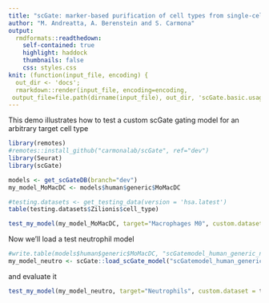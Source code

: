 ```yaml
---
title: "scGate: marker-based purification of cell types from single-cell RNA-seq datasets"
author: "M. Andreatta, A. Berenstein and S. Carmona"
output:
  rmdformats::readthedown:
    self-contained: true
    highlight: haddock
    thumbnails: false
    css: styles.css
knit: (function(input_file, encoding) {
  out_dir <- 'docs';
  rmarkdown::render(input_file, encoding=encoding,
 output_file=file.path(dirname(input_file), out_dir, 'scGate.basic.usage.html'))})
---
```


This demo illustrates how to test a custom scGate gating model for an arbitrary target cell type


```r
library(remotes)
#remotes::install_github("carmonalab/scGate", ref="dev")
library(Seurat)
library(scGate)
```

```r
models <- get_scGateDB(branch="dev")
my_model_MoMacDC <- models$human$generic$MoMacDC
```

```r
#testing.datasets <- get_testing_data(version = 'hsa.latest')
table(testing.datasets$Zilionis$cell_type)
```


```r
test_my_model(my_model_MoMacDC, target="Macrophages M0", custom.dataset = testing.datasets$Zilionis)
```


Now we'll load a test neutrophil model
```r
#write.table(models$human$generic$MoMacDC, "scGatemodel_human_generic_neutrophils_test.tsv", sep = "\t")  # export and then edit on Excel
my_model_neutro <- scGate::load_scGate_model("scGatemodel_human_generic_neutrophils_test.tsv")  # tabulated-text model can loaded
```

and evaluate it
```r
test_my_model(my_model_neutro, target="Neutrophils", custom.dataset = testing.datasets$Zilionis)
```